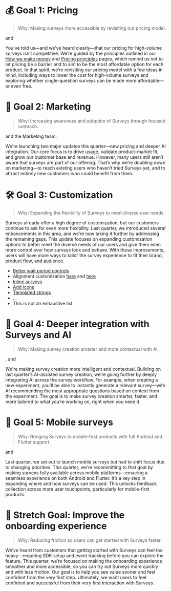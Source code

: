 # 💰 Goal 1: Pricing

> Why: Making surveys more accessible by revisiting our pricing model.

<TeamMember name="Cory Slater" photo /> and <TeamMember name="Manoel Aranda Neto" />

You’ve told us—and we’ve heard clearly—that our pricing for high-volume surveys isn’t competitive. We’re guided by the principles outlined in our [How we make money](https://posthog.com/handbook/how-we-make-money) and [Pricing principles](https://posthog.com/handbook/engineering/feature-pricing) pages, which remind us not to let pricing be a barrier and to aim to be the most affordable option for each product. In that spirit, we’re revisiting our pricing model with a few ideas in mind, including ways to lower the cost for high-volume surveys and exploring whether single-question surveys can be made more affordable—or even free.

# 📣 Goal 2: Marketing

> Why: Increasing awareness and adoption of Surveys through focused outreach.

<TeamMember name="Manoel Aranda Neto" /> and the Marketing team.

We're launching two major updates this quarter—new pricing and deeper AI integration. Our core focus is to drive usage, validate product–market fit, and grow our customer base and revenue. However, many users still aren’t aware that surveys are part of our offering. That’s why we’re doubling down on marketing—to reach existing users who haven’t tried Surveys yet, and to attract entirely new customers who could benefit from them.

# 🛠️ Goal 3: Customization

> Why: Expanding the flexibility of Surveys to meet diverse user needs.

<TeamMember name="Lucas Faria" />

Surveys already offer a high degree of customization, but our customers continue to ask for even more flexibility. Last quarter, we introduced several enhancements in this area, and we’re now taking it further by addressing the remaining gaps. This update focuses on expanding customization options to better meet the diverse needs of our users and give them even more control over how surveys look and behave. With these improvements, users will have more ways to tailor the survey experience to fit their brand, product flow, and audience.

- [Better wait period controls](https://github.com/PostHog/posthog/issues/30379)
- Alignment customization [here](https://github.com/PostHog/posthog/issues/28479) and [here](https://github.com/PostHog/posthog/issues/28477)
- [Inline surveys](https://github.com/PostHog/posthog/issues/30097)
- [Add icons](https://github.com/PostHog/posthog/issues/28478)
- [Templated strings](https://github.com/PostHog/posthog/issues/26620)
- ...
- This is not an exhaustive list

# 🧩 Goal 4: Deeper integration with Surveys and AI

> Why: Making survey creation smarter and more contextual with AI.

<TeamMember name="Lucas Faria" />, <TeamMember name="Manoel Aranda Neto" /> and <TeamMember name="Ioannis Josephides" />

We're making survey creation more intelligent and contextual. Building on last quarter’s AI-assisted survey creation, we’re going further by deeply integrating AI across the survey workflow. For example, when creating a new experiment, you'll be able to instantly generate a relevant survey—with AI recommending the most appropriate questions based on context from the experiment. The goal is to make survey creation smarter, faster, and more tailored to what you’re working on, right when you need it.

# 📱 Goal 5: Mobile surveys

> Why: Bringing Surveys to mobile-first products with full Android and Flutter support.

<TeamMember name="Manoel Aranda Neto" /> and <TeamMember name="Ioannis Josephides" />

Last quarter, we set out to launch mobile surveys but had to shift focus due to changing priorities. This quarter, we're recommitting to that goal by making surveys fully available across mobile platforms—ensuring a seamless experience on both Android and Flutter. It’s a key step in expanding where and how surveys can be used. This unlocks feedback collection across more user touchpoints, particularly for mobile-first products.

# 🧭 Stretch Goal: Improve the onboarding experience

> Why: Reducing friction so users can get started with Surveys faster.

<TeamMember name="Lucas Faria" />

We’ve heard from customers that getting started with Surveys can feel too heavy—requiring SDK setup and event tracking before you can explore the feature. This quarter, we’re focused on making the onboarding experience smoother and more accessible, so you can try out Surveys more quickly and with less friction. Our goal is to help you see value sooner and feel confident from the very first step. Ultimately, we want users to feel confident and successful from their very first interaction with Surveys.
